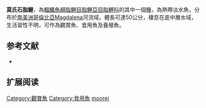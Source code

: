 {{Speciesbox
| status = NE
| status_system = IUCN3.1
| image = 
| genus = Brycon
| species = moorei
| authority = [[Steindachner|Steindachner]], 1878
| synonyms = *''Othonophanes bolivarensis''<br /><small>Dahl, 1943</small>
*''Brycon bolivarensis''<br /><small>Dahl, 1943</small>
}}
'''莫氏石脂鯉'''，為[[輻鰭魚綱|輻鰭魚綱]][[脂鯉目|脂鯉目]][[脂鯉亞目|脂鯉亞目]][[脂鯉科|脂鯉科]]的其中一個[[種|種]]，為熱帶淡水魚，分布於[[南美洲|南美洲]][[哥倫比亞|哥倫比亞]]Magdalena河流域，體長可達50公分，棲息在底中層水域，生活習性不明，可作為觀賞魚、食用魚及養殖魚。

==参考文献==
{{refbegin}}
*{{FishBase_species|genus=Brycon|species=moorei |year=2013|month=11}}
{{refend}}

== 扩展阅读 ==
{{refbegin}}
{{wikispecies-inline|Brycon moorei |莫氏石脂鯉}}
{{refend}}
{{Taxonbar|from=Q11680333}}

[[Category:觀賞魚|Category:觀賞魚]]
[[Category:食用魚|Category:食用魚]]
[[Category:石脂鯉屬|moorei]]


{{魚類小作品}}